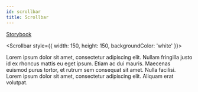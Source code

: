 ```yaml
---
id: scrollbar
title: Scrollbar
---
```



[Storybook](https://aurora.ubergrape.com/storybook/?path=/story/components-scrollbar--base)

<Scrollbar style={{ width: 150, height: 150, backgroundColor: 'white' }}>
  <div>
    Lorem ipsum dolor sit amet, consectetur adipiscing elit. Nullam
    fringilla justo id ex rhoncus mattis eu eget ipsum. Etiam ac dui mauris.
    Maecenas euismod purus tortor, et rutrum sem consequat sit amet. Nulla
    facilisi. Lorem ipsum dolor sit amet, consectetur adipiscing elit.
    Aliquam erat volutpat.
  </div>
</Scrollbar>
